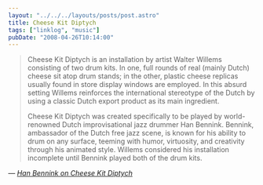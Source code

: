 ```yaml
---
layout: "../../../layouts/posts/post.astro"
title: Cheese Kit Diptych
tags: ["linklog", "music"]
pubDate: "2008-04-26T10:14:00"
---
```



<YouTube id="http://www.youtube.com/watch?v=JL9BrZ-zUpQ" />

> Cheese Kit Diptych is an installation by artist Walter Willems consisting of two drum kits. In one, full rounds of real (mainly Dutch) cheese sit atop drum stands; in the other, plastic cheese replicas usually found in store display windows are employed. In this absurd setting Willems reinforces the international stereotype of the Dutch by using a classic Dutch export product as its main ingredient.
>
> Cheese Kit Diptych was created specifically to be played by world-renowned Dutch improvisational jazz drummer Han Bennink. Bennink, ambassador of the Dutch free jazz scene, is known for his ability to drum on any surface, teeming with humor, virtuosity, and creativity through his animated style. Willems considered his installation incomplete until Bennink played both of the drum kits.

— <cite>[Han Bennink on Cheese Kit Diptych](http://www.youtube.com/watch?v=JL9BrZ-zUpQ)</cite>
